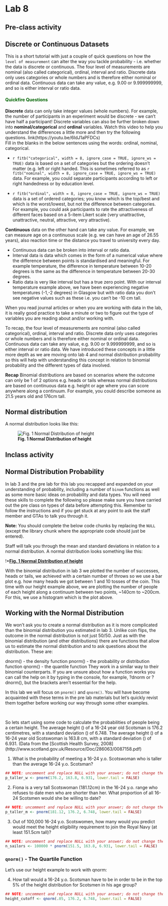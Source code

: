 # Lab 8

## Pre-class activity

## Discrete or Continuous Datasets

This is a short tutorial with just a couple of quick questions on how the `level of measurement` can alter the way you tackle probability - i.e. whether the data is discrete or continuous. The four level of measurements are nominal (also called categorical), ordinal, interval and ratio. Discrete data only uses categories or whole numbers and is therefore either nominal or ordinal data. Continuous data can take any value, e.g. 9.00 or 9.999999999, and so is either interval or ratio data.

#### <span style="color:DARKGREEN"> Quickfire Questions</span>

**Discrete** data can only take integer values (whole numbers). For example, the number of  participants in an experiment would be discrete - we can't have half a participant! Discrete variables can also be further broken down into **nominal/categorical** and **ordinal** variables. Watch this video to help you understand the differences a little more and then try the following questions. link(https://youtu.be/6IdJ1aPFDCs)
<br>
Fill in the blanks in the below sentences using the words: ordinal, nominal, categorical.

* `r fitb("categorical", width = 8, ignore_case = TRUE, ignore_ws = TRUE)` data is based on a set of categories but the ordering doesn't matter (e.g. left or right handed. This is sometimes referred to as `r fitb("nominal", width = 8, ignore_case = TRUE, ignore_ws = TRUE)` data. For example, you could separate participants according to left or right handedness or by education level.

* `r fitb("ordinal", width = 8, ignore_case = TRUE, ignore_ws = TRUE)` data is a set of ordered categories; you know which is the top/best and which is the worst/lowest, but not the difference between categories. For example, you could ask participants to rate the attractiveness of different faces based on a 5-item Likert scale (very unattractive, unattractive, neutral, attractive, very attractive).   

**Continuous** data on the other hand can take any value. For example, we can measure age on a continuous scale (e.g. we can have an age of 26.55 years), also reaction time or the distance you travel to university every day. 

* Continuous data can be broken into interval or ratio data. 
* Interval data is data which comes in the form of a numerical value where the difference between points is standardised and meaningful. For example temperature, the difference in temperature between 10-20 degrees is the same as the difference in temperature between 20-30 degrees. 
* Ratio data is very like interval but has a true zero point. With our interval temperature example above, we have been experiencing negative temperatures (-1,-2 degrees) in Glasgow but with ratio data you don't see negative values such as these i.e. you can't be -10 cm tall. 

When you read journal articles or when you are working with data in the lab, it is really good practice to take a minute or two to figure out the type of variables you are reading about and/or working with. 

To recap, the four level of measurements are nominal (also called categorical), ordinal, interval and ratio. Discrete data only uses categories or whole numbers and is therefore either nominal or ordinal data. Continuous data can take any value, e.g. 9.00 or 9.999999999, and so is either interval or ratio data. We have introduced these concepts in a little more depth as we are moving onto lab 4 and normal distribution probability so this will help with understanding this concept in relation to binomial probability and the different types of data involved.

**Recap** Binomial distributions are based on scenarios where the outcome can only be 1 of 2 options e.g. heads or tails whereas normal distributions are based on continuous data e.g. height or age where you can score anywhere along a continuum. For example, you could describe someone as 21.5 years old and 176cm tall.  

## Normal distribution
A normal distribution looks like this:

![**Fig. 1 Normal Distribution of height**](norm_dist_height.png)

## Inclass activity

## Normal Distribution Probability

In lab 3 and the pre lab for this lab you recapped and expanded on your understanding of probability, including a number of `binom` functions as well as some more basic ideas on probability and data types. You will need these skills to complete the following so please make sure you have carried out the pre class on types of data before attempting this. Remember to follow the instructions and if you get stuck at any point to ask the staff member and GTAs to talk you through it.

**Note:** You should complete the below code chunks by replacing the `NULL` (except the library chunk where the appropriate code should just be entered). 

Staff will talk you through the mean and standard deviations in relation to a normal distribution. A normal distribution looks something like this:

!*[**Fig. 1 Normal Distribution of height**](norm_dist_height.png)

With the binomial distribution in lab 3 we plotted the number of successes, heads or tails, we achieved with a certain number of throws so we use a bar plot e.g. how many heads we got between 1 and 10 tosses of the coin. This time with our height example above, we are plotting the number of people of each height along a continuum between two points, ~140cm to ~200cm. For this, we use a histogram which is the plot above.

## Working with the Normal Distribution

We won't ask you to create a normal distribution as it is more complicated than the binomial distribution you estimated in lab 3. Unlike coin flips, the outcome in the normal distribution is not just 50/50. Just as with the binomial distribution (and other distributions) there are functions that allow us to estimate the normal distribution and to ask questions about the distribution. These are:

dnorm() - the density function
pnorm() - the probability or distribution function
qnorm() - the quantile function
They work in a similar way to their binomial counterparts. If you are unsure about how a function works you can call the help on it by typing in the console, for example, ?dnorm or ?dnorm(), but the brackets aren't essential for the help.

In this lab we will focus on `pnorm()` and `qnorm()`. You will have become acquainted with these terms in the pre lab materials but let's quickly revist them together before working our way through some other examples. 

<br>

So lets start using some code to calculate the probabilities of people being a certain height. The average height (\mu) of a 16-24 year old Scotsman is 176.2 centimetres, with a standard deviation (\sigma) of 6.748.  The average height (\mu) of a 16-24 year old Scotswoman is 163.8 cm, with a standard deviation (\sigma) of 6.931. 
(Data from the [Scottish Health Survey, 2008]
(http://www.scotland.gov.uk/Resource/Doc/286063/0087158.pdf)

1. What is the probability of meeting a 16-24 y.o. Scotswoman who is
   taller than the average 16-24 y.o. Scotsman?
   
```r
## NOTE: uncomment and replace NULL with your answer; do not change the name of the variable!
p_taller_w <- pnorm(176.2, 163.8, 6.931, lower.tail = FALSE)
```
   
2. Fiona is a very tall Scotswoman (181.12\nbsp{}cm) in the 16-24
   y.o. range who refuses to date men who are shorter than her.  What
   proportion of all 16-24 Scotsmen would she be willing to date?
   
```r
## NOTE: uncomment and replace NULL with your answer; do not change the name of the variable!
p_taller_m <- pnorm(181.12, 176.2, 6.748, lower.tail = FALSE)
```

3. Out of 100,000 16-24 y.o. Scotswomen, how many would you predict
   would meet the height eligibility requirement to join the Royal
   Navy (at least 151.5\nbsp{}cm tall)?
   
```r
## NOTE: uncomment and replace NULL with your answer; do not change the name of the variable!
n_sailors <- 100000 * pnorm(151.5, 163.8, 6.931, lower.tail = FALSE)
```

### **`qnorm()`** - The Quartile Function

Let's use our height example to work with qnorm:

4. How tall would a 16-24 y.o. Scotsman have to be in order to be in
   the top 5% of the height distribution for Scotsmen in his age
   group?

```r
## NOTE: uncomment and replace NULL with your answer; do not change the name of the variable!
height_cutoff <- qnorm(.05, 176.2, 6.748, lower.tail = FALSE)
```

